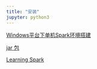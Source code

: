 ---
title: "安装"
jupyter: python3
---

[Windows平台下单机Spark环境搭建](https://yxnchen.github.io/technique/Windows%E5%B9%B3%E5%8F%B0%E4%B8%8B%E5%8D%95%E6%9C%BASpark%E7%8E%AF%E5%A2%83%E6%90%AD%E5%BB%BA/)


[jar 包](https://mvnrepository.com/)


[Learning Spark](https://waltyou.github.io/Learning-Spark-0/)